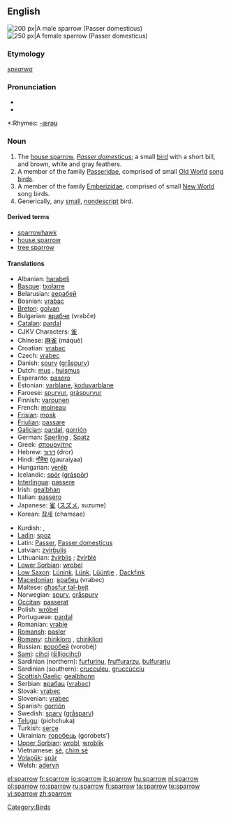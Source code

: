 {{wikipedia}}
==English==
[[Image:Passer_domesticus3.jpg|thumb|right|200 px|A male sparrow (''Passer domesticus'')]]
[[Image:House sparrow04.jpg|thumb|right|250 px|A female sparrow (''Passer domesticus'')]]

===Etymology===
{{OE.}} ''[[spearwa]]''

===Pronunciation===
*{{IPA|/ˈspæɹəʊ/}}
*{{audio|en-us-sparrow.ogg|Audio (US)}}

*:Rhymes: [[Rhymes:English:-ærəʊ|-ærəʊ]]

===Noun===
{{en-noun}}

# The [[house sparrow]], ''[[Passer domesticus]]''; a small [[bird]] with a short bill, and brown, white and gray feathers.
# A member of the family [[Passeridae]], comprised of small [[Old World]] [[song bird]]s.
# A member of the family [[Emberizidae]], comprised of small [[New World]] song birds.
# Generically, any [[small]], [[nondescript]] bird.

====Derived terms====
*[[sparrowhawk]]
*[[house sparrow]]
*[[tree sparrow]]

====Translations====
{{top}}
*Albanian: [[harabeli]]
*[[Basque]]: [[txolarre]]
*Belarusian: [[верабей]]
*Bosnian: [[vrabac]] {{m}}
*[[Breton]]: [[golvan]]
*Bulgarian: [[врабче]] (vrabče)
*[[Catalan]]: [[pardal]] {{m}}
*CJKV Characters: [[雀]]
*Chinese: [[麻雀]] (máquè)
*Croatian: [[vrabac]]
*Czech: [[vrabec]] {{m}}
*Danish: [[spurv]] ([[gråspurv]])
*Dutch: [[mus]] {{f}}, [[huismus]] {{f}}
*Esperanto: [[pasero]]
*Estonian: [[varblane]], [[koduvarblane]]
*Faroese: [[spurvur]], [[gráspurvur]]
*Finnish: [[varpunen]]
*French: [[moineau]] {{m}}
*[[Frisian]]: [[mosk]]
*[[Friulian]]: [[passare]]
*[[Galician]]: [[pardal]], [[gorrión]]
*German: [[Sperling]] {{m}}, [[Spatz]] {{m}}
*Greek: [[σπουργίτης]] {{m}}
*Hebrew: [[דרור]] (dror)
*Hindi: [[गौरैया]] (gauraiyaa)
*Hungarian: [[veréb]]
*Icelandic: [[spör]] ([[gráspör]])
*[[Interlingua]]: [[passere]]
*Irish: [[gealbhan]]
*Italian: [[passero]] {{m}}
*Japanese: [[雀]] ([[スズメ]], suzume)
*Korean: [[참새]] (chamsae)
{{mid}}
*Kurdish: {{KUchar|[[چۆله‌که‌]]}}, {{KUchar|[[پاساری]]}}
*[[Ladin]]: [[spoz]]
*Latin: [[Passer]], [[Passer domesticus]]
*Latvian: [[zvirbulis]] {{m}}
*Lithuanian: [[žvirblis]] {{m}}; [[žvirblė]] {{f}}
*[[Lower Sorbian]]: [[wrobel]]
*[[Low Saxon]]: [[Lünink]], [[Lünk]], [[Lüüntje]] {{m}}, [[Dackfink]] {{m}}
*[[Macedonian]]: [[врабец]] (vrabec)
*Maltese: [[għasfur tal-bejt]]
*Norwegian: [[spurv]], [[gråspurv]] {{m}}
*[[Occitan]]: [[passerat]]
*Polish: [[wróbel]] {{m}}
*Portuguese: [[pardal]] {{m}}
*Romanian: [[vrabie]]
*[[Romansh]]: [[pasler]]
*[[Romany]]: [[chirikloro]] {{m}}, [[chirikliori]] {{f}}
*Russian: [[воробей]] (vorobéj) {{m}}
*[[Sami]]: [[cihci]] ([[šilljocihci]])
*Sardinian (northern): [[furfurinu]], [[fruffurarzu]], [[bulfurarju]] {{m}}
*Sardinian (southern): [[crucculeu]], [[gruccùcciu]] {{m}}
*[[Scottish Gaelic]]: [[gealbhonn]]
*Serbian: [[врабац]] ([[vrabac]])
*Slovak: [[vrabec]]
*Slovenian: [[vrabec]] {{m}}
*Spanish: [[gorrión]] {{m}}
*Swedish: [[sparv]] ([[gråsparv]])
*[[Telugu]]: {{t|te|పిచ్చుక}} (pichchuka)
*Turkish: [[serçe]]
*Ukrainian: [[горобець]] (gorobets’)
*[[Upper Sorbian]]: [[wrobl]], [[wroblik]]
*Vietnamese: [[sẻ]], [[chim sẻ]]
*[[Volapük]]: [[spär]]
*Welsh: [[aderyn]]
{{bottom}}

[[Category:Birds]]

[[el:sparrow]]
[[fr:sparrow]]
[[io:sparrow]]
[[it:sparrow]]
[[hu:sparrow]]
[[nl:sparrow]]
[[pl:sparrow]]
[[ro:sparrow]]
[[ru:sparrow]]
[[fi:sparrow]]
[[ta:sparrow]]
[[te:sparrow]]
[[vi:sparrow]]
[[zh:sparrow]]